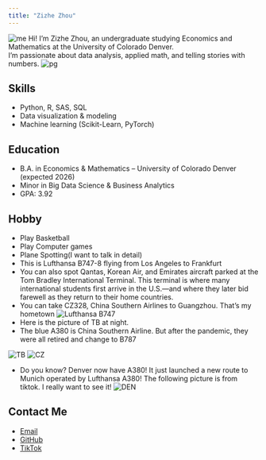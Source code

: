 ```yaml
---
title: "Zizhe Zhou"
---
```

![me](me.jpg)
Hi! I'm Zizhe Zhou, an undergraduate studying Economics and Mathematics at the University of Colorado Denver.  
I'm passionate about data analysis, applied math, and telling stories with numbers.
![pg](penguin.jpg)

##  Skills

- Python, R, SAS, SQL
- Data visualization & modeling
- Machine learning (Scikit-Learn, PyTorch)

##  Education

- B.A. in Economics & Mathematics – University of Colorado Denver (expected 2026)
- Minor in Big Data Science & Business Analytics
- GPA: 3.92 

## Hobby
- Play Basketball
- Play Computer games
- Plane Spotting(I want to talk in detail)
- This is Lufthansa B747-8 flying from Los Angeles to Frankfurt
- You can also spot Qantas, Korean Air, and Emirates aircraft parked at the Tom Bradley International Terminal. This terminal is where many international students first arrive in the U.S.—and where they later bid farewell as they return to their home countries.
- You can take CZ328, China Southern Airlines to Guangzhou. That's my hometown
![Lufthansa B747](Lufthansa.jpg)
- Here is the picture of TB at night. 
- The blue A380 is China Southern Airline. But after the pandemic, they were all retired and change to B787

![TB](TB at night.jpg)
![CZ](CZ.jpg)

- Do you know? Denver now have A380! It just launched a new route to Munich operated by Lufthansa A380! The following picture is from tiktok. I really want to see it!
![DEN](DEN.jpg)

##  Contact Me

- [<i class="bi bi-envelope"></i> Email](mailto:yourname@example.com)
- [<i class="bi bi-github"></i> GitHub](https://github.com/)
- [<i class="bi bi-tiktok"></i> TikTok](https://www.tiktok.com/)
